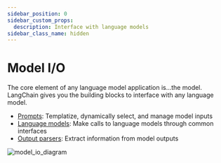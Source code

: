 ```yaml
---
sidebar_position: 0
sidebar_custom_props:
  description: Interface with language models
sidebar_class_name: hidden
---
```


# Model I/O

The core element of any language model application is...the model. LangChain gives you the building blocks to interface with any language model.

- [Prompts](/docs/modules/model_io/prompts/): Templatize, dynamically select, and manage model inputs
- [Language models](/docs/modules/model_io/models/): Make calls to language models through common interfaces
- [Output parsers](/docs/modules/model_io/output_parsers/): Extract information from model outputs

![model_io_diagram](/img/model_io.jpg)

